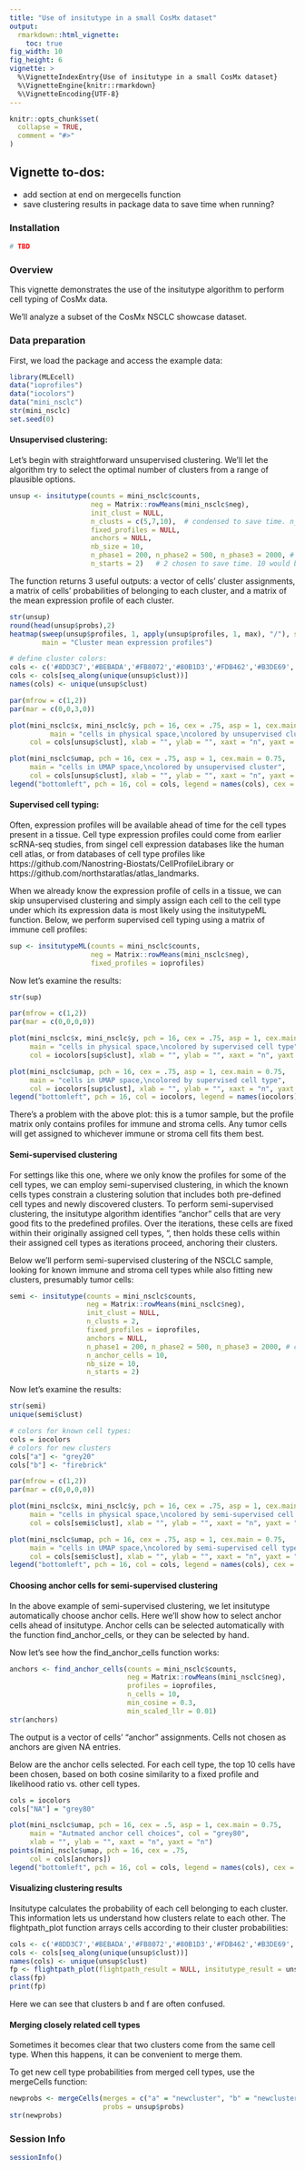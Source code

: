 ```yaml
---
title: "Use of insitutype in a small CosMx dataset"
output: 
  rmarkdown::html_vignette: 
    toc: true
fig_width: 10 
fig_height: 6 
vignette: >
  %\VignetteIndexEntry{Use of insitutype in a small CosMx dataset}
  %\VignetteEngine{knitr::rmarkdown}
  %\VignetteEncoding{UTF-8}
---
```


<style>
p.caption {
  font-size: 1.5em;
}
</style>

```r
knitr::opts_chunk$set(
  collapse = TRUE,
  comment = "#>"
)
```


## Vignette to-dos:
- add section at end on mergecells function
- save clustering results in package data to save time when running?


### Installation

```r

# TBD

```

### Overview


This vignette demonstrates the use of the insitutype algorithm to perform cell typing 
of CosMx data. 

We'll analyze a subset of the CosMx NSCLC showcase dataset. 


### Data preparation

First, we load the package and access the example data:
```r
library(MLEcell)
data("ioprofiles")
data("iocolors")
data("mini_nsclc")
str(mini_nsclc)
set.seed(0)
```

#### Unsupervised clustering:

Let's begin with straightforward unsupervised clustering. 
We'll let the algorithm try to select the optimal number of clusters from 
a range of plausible options. 

```r
unsup <- insitutype(counts = mini_nsclc$counts,
                    neg = Matrix::rowMeans(mini_nsclc$neg),
                    init_clust = NULL, 
                    n_clusts = c(5,7,10),  # condensed to save time. n_clusts = 5:20 would be more optimal
                    fixed_profiles = NULL,
                    anchors = NULL,
                    nb_size = 10,
                    n_phase1 = 200, n_phase2 = 500, n_phase3 = 2000, # choosing inadvisably low numbers to speed the vignette
                    n_starts = 2)   # 2 chosen to save time. 10 would be more thorough.

```

The function returns 3 useful outputs: a vector of cells' cluster assignments, 
a matrix of cells' probabilities of belonging to each cluster, and a matrix of 
the mean expression profile of each cluster. 

```r
str(unsup)
round(head(unsup$probs),2)
heatmap(sweep(unsup$profiles, 1, apply(unsup$profiles, 1, max), "/"), scale = "none",
        main = "Cluster mean expression profiles")

# define cluster colors:
cols <- c('#8DD3C7','#BEBADA','#FB8072','#80B1D3','#FDB462','#B3DE69','#FCCDE5','#D9D9D9','#BC80BD','#CCEBC5','#FFED6F','#E41A1C','#377EB8','#4DAF4A','#984EA3','#FF7F00','#FFFF33','#A65628','#F781BF','#999999')
cols <- cols[seq_along(unique(unsup$clust))]
names(cols) <- unique(unsup$clust)

par(mfrow = c(1,2))
par(mar = c(0,0,3,0))

plot(mini_nsclc$x, mini_nsclc$y, pch = 16, cex = .75, asp = 1, cex.main = 0.75,
          main = "cells in physical space,\ncolored by unsupervised cluster",
     col = cols[unsup$clust], xlab = "", ylab = "", xaxt = "n", yaxt = "n")

plot(mini_nsclc$umap, pch = 16, cex = .75, asp = 1, cex.main = 0.75,
     main = "cells in UMAP space,\ncolored by unsupervised cluster",     
     col = cols[unsup$clust], xlab = "", ylab = "", xaxt = "n", yaxt = "n")
legend("bottomleft", pch = 16, col = cols, legend = names(cols), cex = 0.5)


```





#### Supervised cell typing:

Often, expression profiles will be available ahead of time for the cell types present in a tissue. 
Cell type expression profiles could come from earlier scRNA-seq studies, from singel cell expression 
databases like the human cell atlas, or from databases of cell type profiles like 
https://github.com/Nanostring-Biostats/CellProfileLibrary or https://github.com/northstaratlas/atlas_landmarks.

When we already know the expression profile of cells in a tissue, we can skip unsupervised clustering 
and simply assign each cell to the cell type under which its expression data is most likely
using the insitutypeML function. Below, we perform supervised cell typing using a matrix of immune cell profiles:


```r

sup <- insitutypeML(counts = mini_nsclc$counts,
                    neg = Matrix::rowMeans(mini_nsclc$neg),
                    fixed_profiles = ioprofiles)   
```

Now let's examine the results:
```r
str(sup)

par(mfrow = c(1,2))
par(mar = c(0,0,0,0))

plot(mini_nsclc$x, mini_nsclc$y, pch = 16, cex = .75, asp = 1, cex.main = 0.75,
     main = "cells in physical space,\ncolored by supervised cell type",
     col = iocolors[sup$clust], xlab = "", ylab = "", xaxt = "n", yaxt = "n")

plot(mini_nsclc$umap, pch = 16, cex = .75, asp = 1, cex.main = 0.75,
     main = "cells in UMAP space,\ncolored by supervised cell type",
     col = iocolors[sup$clust], xlab = "", ylab = "", xaxt = "n", yaxt = "n")
legend("bottomleft", pch = 16, col = iocolors, legend = names(iocolors), cex = 0.5)

```

There's a problem with the above plot: this is a tumor sample, but the profile matrix 
only contains profiles for immune and stroma cells. Any tumor cells will get assigned 
to whichever immune or stroma cell fits them best. 

#### Semi-supervised clustering

For settings like this one, where we only know the profiles for some of the cell types, we can employ 
semi-supervised clustering, in which the known cells types constrain a clustering solution 
that includes both pre-defined cell types and newly discovered clusters. 
To perform semi-supervised clustering, the insitutype algorithm identifies "anchor" cells
that are very good fits to the predefined profiles. Over the iterations, these 
cells are fixed within their originally assigned cell types, ", then holds these cells within
their assigned cell types as iterations proceed, anchoring their clusters. 

Below we'll perform semi-supervised clustering of the NSCLC sample, looking for 
known immune and stroma cell types while also fitting new clusters, presumably tumor cells: 

```r
semi <- insitutype(counts = mini_nsclc$counts,
                   neg = Matrix::rowMeans(mini_nsclc$neg),
                   init_clust = NULL, 
                   n_clusts = 2, 
                   fixed_profiles = ioprofiles,
                   anchors = NULL,
                   n_phase1 = 200, n_phase2 = 500, n_phase3 = 2000, # choosing inadvisably low numbers to speed the vignette
                   n_anchor_cells = 10,
                   nb_size = 10,
                   n_starts = 2)   
```


Now let's examine the results:

```r
str(semi)
unique(semi$clust)

# colors for known cell types:
cols = iocolors
# colors for new clusters
cols["a"] <- "grey20"
cols["b"] <- "firebrick"

par(mfrow = c(1,2))
par(mar = c(0,0,0,0))

plot(mini_nsclc$x, mini_nsclc$y, pch = 16, cex = .75, asp = 1, cex.main = 0.75,
     main = "cells in physical space,\ncolored by semi-supervised cell type",
     col = cols[semi$clust], xlab = "", ylab = "", xaxt = "n", yaxt = "n")

plot(mini_nsclc$umap, pch = 16, cex = .75, asp = 1, cex.main = 0.75,
     main = "cells in UMAP space,\ncolored by semi-supervised cell type",
     col = cols[semi$clust], xlab = "", ylab = "", xaxt = "n", yaxt = "n")
legend("bottomleft", pch = 16, col = cols, legend = names(cols), cex = 0.5)


```


#### Choosing anchor cells for semi-supervised clustering

In the above example of semi-supervised clustering, we let insitutype automatically 
choose anchor cells. Here we'll show how to select anchor cells ahead of insitutype. 
Anchor cells can be selected automatically with the function find_anchor_cells, 
or they can be selected by hand.

Now let's see how the find_anchor_cells function works:
```r
anchors <- find_anchor_cells(counts = mini_nsclc$counts, 
                             neg = Matrix::rowMeans(mini_nsclc$neg), 
                             profiles = ioprofiles,
                             n_cells = 10, 
                             min_cosine = 0.3,
                             min_scaled_llr = 0.01)
str(anchors)
```

The output is a vector of cells' "anchor" assignments. Cells not chosen as anchors are given NA entries.

Below are the anchor cells selected. For each cell type, the top 10 cells have been chosen,
based on both cosine similarity to a fixed profile and likelihood ratio vs. other cell types.

```r
cols = iocolors
cols["NA"] = "grey80"

plot(mini_nsclc$umap, pch = 16, cex = .5, asp = 1, cex.main = 0.75,
     main = "Autmated anchor cell choices", col = "grey80",
     xlab = "", ylab = "", xaxt = "n", yaxt = "n")
points(mini_nsclc$umap, pch = 16, cex = .75,
     col = cols[anchors])
legend("bottomleft", pch = 16, col = cols, legend = names(cols), cex = 0.5)

```


#### Visualizing clustering results

Insitutype calculates the probability of each cell belonging to each cluster. 
This information lets us understand how clusters relate to each other. 
The flightpath_plot function arrays cells according to their cluster probabilities:

```r
cols <- c('#8DD3C7','#BEBADA','#FB8072','#80B1D3','#FDB462','#B3DE69','#FCCDE5','#D9D9D9','#BC80BD','#CCEBC5','#FFED6F','#E41A1C','#377EB8','#4DAF4A','#984EA3','#FF7F00','#FFFF33','#A65628','#F781BF','#999999')
cols <- cols[seq_along(unique(unsup$clust))]
names(cols) <- unique(unsup$clust)
fp <- flightpath_plot(flightpath_result = NULL, insitutype_result = unsup, col = cols[unsup$clust])
class(fp)
print(fp)

```

Here we can see that clusters b and f are often confused. 

#### Merging closely related cell types

Sometimes it becomes clear that two clusters come from the same cell type. 
When this happens, it can be convenient to merge them. 

To get new cell type probabilities from merged cell types, use the mergeCells function:

```r
newprobs <- mergeCells(merges = c("a" = "newcluster", "b" = "newcluster"), 
                       probs = unsup$probs) 
str(newprobs)
```



### Session Info

```r
sessionInfo()
```